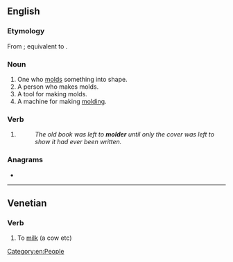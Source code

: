{{also|Molder|mölder}}
==English==

===Etymology===
From {{inh|en|enm|molder|t=bakere}}; equivalent to {{af|en|mold|-er}}.

===Noun===
{{en-noun}}

# One who [[mold]]s something into shape.
# A person who makes molds.
# A tool for making molds.
# A machine for making [[molding]].

===Verb===
{{en-verb}}

# {{standard spelling of|en|from=US|moulder}}
#: ''The old book was left to '''molder''' until only the cover was left to show it had ever been written.''

===Anagrams===
* {{anagrams|en|a=delmor|remold}}

[[Category:en:People]]

----

==Venetian==

===Verb===
{{head|vec|verb}}

# To [[milk]] (a cow etc)